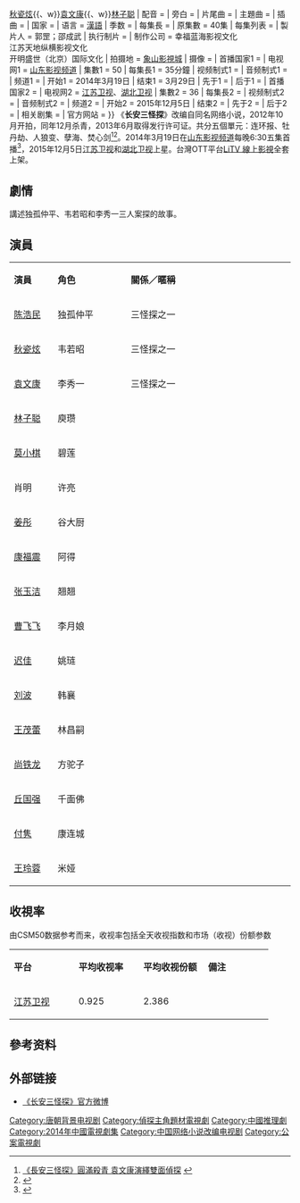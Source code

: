 {{电视节目信息框
| 名称 = 长安三怪探
| 英文名称 =
| 原名 = 
| 图片 = [[File:长安三怪探.jpg|230px]]
| 图说 = 
| 分类 = 古装懸疑、案探推理
| 標語 = 
| 原创者 = 《长安三怪探》独孤门下
| 编剧 = 庄宇新
| 导演 = 庄宇新
| 演出 =  {{Nowrap begin}}[[陈浩民|陈浩民]]{{、w}}[[秋瓷炫|秋瓷炫]]{{、w}}[[袁文康|袁文康]]{{、w}}[[林子聪|林子聪]]{{Nowrap end}}
| 配音 = 
| 旁白 = 
| 片尾曲 = 
| 主題曲 =
| 插曲 =
| 国家 = {{CHN}}
| 语言 = [[現代標準漢語|漢語]]
| 季数 = 
| 每集長 =  
| 原集數  = 40集
| 每集列表 = 
| 製片人 = 郭罡；邵成武
| 执行制片 =
| 制作公司 = 幸福蓝海影视文化<br>江苏天地纵横影视文化<br>开明盛世（北京）国际文化
| 拍摄地 = {{CHN}} [[象山影視城|象山影視城]]
| 摄像 = 
| 首播国家1 = {{CHN}}
| 电视网1 =  [[山东电视台|山东影视频道]]
| 集數1 = 50
| 每集長1 =  35分鐘
| 视频制式1 =
| 音频制式1 =
| 频道1 =
| 开始1 = 2014年3月19日
| 结束1 = 3月29日
| 先于1 = 
| 后于1 = 
| 首播国家2 = {{CHN}}
| 电视网2 = [[江苏卫视|江苏卫视]]、[[湖北卫视|湖北卫视]]
| 集數2 = 36
| 每集長2 = 
| 视频制式2 =
| 音频制式2 =
| 频道2 =
| 开始2 = 2015年12月5日
| 结束2 = 
| 先于2 = 
| 后于2 = 
| 相关剧集 = 
| 官方网站 = 
}}
《'''长安三怪探'''》改编自同名网络小说，2012年10月开拍，同年12月杀青，2013年6月取得发行许可证。共分五個單元：连环报、牡丹劫、人狼变、孽海、焚心剑<ref>[http://tw.twent.chinayes.com/Content/20121227/kfoladgmf8ktw.shtml 《長安三怪探》圓滿殺青 袁文康演繹雙面偵探 ] {{webarchive|url=https://web.archive.org/web/20131029190743/http://tw.twent.chinayes.com/Content/20121227/kfoladgmf8ktw.shtml |date=2013-10-29 }}</ref><ref>{{Cite web |url=http://ent.sina.com.cn/v/c/2012-11-02/01393777989.shtml |title=《长安三怪探》秋瓷炫过招陈浩民袁文康  |access-date=2013-10-26 |archive-date=2019-06-12 |archive-url=https://web.archive.org/web/20190612073313/http://ent.sina.com.cn/v/c/2012-11-02/01393777989.shtml |dead-url=no }}</ref>。2014年3月19日在[[山东电视台|山东影视频道]]每晚6:30五集首播<ref>{{Cite web |url=http://www.iqilu.com/html/yingshi/news/2014/0313/1906243.shtml#1 |title=《长安三怪探》“怪咖探案三人组”再掀古装“探案大剧”风潮  |access-date=2014-03-13 |archive-date=2019-06-08 |archive-url=https://web.archive.org/web/20190608161907/http://www.iqilu.com/html/yingshi/news/2014/0313/1906243.shtml#1 |dead-url=no }}</ref>，2015年12月5日[[江苏卫视|江苏卫视]]和[[湖北卫视|湖北卫视]]上星。台灣OTT平台[[LiTV_線上影視|LiTV 線上影視]]全套上架。

==劇情==
講述独孤仲平、韦若昭和李秀一三人案探的故事。

==演員==
{|class="wikitable " width="40%"
|- style="background:cornflowerblue; color:white" align=center
|style="width:12%"|'''演員'''||style="width:20%"|'''角色'''||style="width:45%"|'''關係／暱稱'''
|-
| [[陈浩民|陈浩民]] ||独孤仲平|| 三怪探之一
|-
| [[秋瓷炫|秋瓷炫]] ||韦若昭|| 三怪探之一
|-
| [[袁文康|袁文康]] ||李秀一|| 三怪探之一
|-
| [[林子聪|林子聪]] ||庾瓒||
|-
| [[莫小棋|莫小棋]] ||碧莲||
|-
| 肖明 ||许亮 ||
|-
|[[姜彤|姜彤]] ||谷大厨||
|-
| [[康福震|康福震]] ||阿得||
|-
| [[张玉洁|张玉洁]]||翘翘||
|-
| [[曹飞飞|曹飞飞]]||李月娘||
|-
| [[迟佳|迟佳]]||姚琏||
|-
| [[刘波|刘波]]||韩襄||
|-
| [[王茂蕾|王茂蕾]]||林昌嗣||
|-
| [[尚铁龙|尚铁龙]]||方驼子||
|-
| [[丘国强|丘国强]]||千面佛||
|-
| [[付隽|付隽]]||康连城||
|-
| [[王玲蓉|王玲蓉]]||米娅||
|}

==收視率==
由CSM50数据参考而来，收视率包括全天收视指数和市场（收视）份额参数
{| class="wikitable" style="text-align:center"
|- style="background:cornflowerblue; color:white"
| style="width:100px" | '''平台''' || style="width:100px" | '''平均收视率''' || style="width:100px" | '''平均收视份额''' || style="width:100px" | '''備注'''
|-
| [[江苏卫视|江苏卫视]]|| 0.925 || 2.386 || 
|}

==參考资料==
{{Reflist}}

==外部链接==
*[http://weibo.com/tvchangan 《长安三怪探》官方微博] {{Wayback|url=http://weibo.com/tvchangan |date=20190710194557 }}
{{2014年中國大陸古裝/民初電視劇|nocat}}
{{江苏卫视电视剧}}
{{DEFAULTSORT:C长}}
[[Category:唐朝背景电视剧|Category:唐朝背景电视剧]]
[[Category:偵探主角題材電視劇|Category:偵探主角題材電視劇]]
[[Category:中國推理劇|Category:中國推理劇]]
[[Category:2014年中國電視劇集|Category:2014年中國電視劇集]]
[[Category:中国网络小说改编电视剧|Category:中国网络小说改编电视剧]]
[[Category:公案電視劇|Category:公案電視劇]]